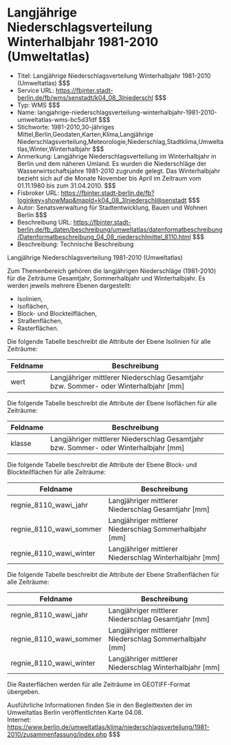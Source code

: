 # Langjährige Niederschlagsverteilung Winterhalbjahr 1981-2010 (Umweltatlas)
- Titel: Langjährige Niederschlagsverteilung Winterhalbjahr 1981-2010 (Umweltatlas) $$$
- Service URL: https://fbinter.stadt-berlin.de/fb/wms/senstadt/k04_08_3lniederschl $$$
- Typ: WMS $$$
- Name: langjahrige-niederschlagsverteilung-winterhalbjahr-1981-2010-umweltatlas-wms-bc5d31df $$$
- Stichworte: 1981-2010,30-jähriges Mittel,Berlin,Geodaten,Karten,Klima,Langjährige Niederschlagsverteilung,Meteorologie,Niederschlag,Stadtklima,Umweltatlas,Winter,Winterhalbjahr $$$
- Anmerkung: Langjährige Niederschlagsverteilung im Winterhalbjahr in Berlin und dem näheren Umland. Es wurden die Niederschläge der Wasserwirtschaftsjahre 1981-2010 zugrunde gelegt. Das Winterhalbjahr bezieht sich auf die Monate November bis April im Zeitraum vom 01.11.1980 bis zum 31.04.2010. $$$
- Fisbroker URL: https://fbinter.stadt-berlin.de/fb?loginkey=showMap&mapId=k04_08_3lniederschl@senstadt $$$
- Autor: Senatsverwaltung für Stadtentwicklung, Bauen und Wohnen Berlin $$$
- Beschreibung URL: https://fbinter.stadt-berlin.de/fb_daten/beschreibung/umweltatlas/datenformatbeschreibung/Datenformatbeschreibung_04_08_niederschlmittel_8110.html $$$
- Beschreibung: Technische Beschreibung 

Langjährige Niederschlagsverteilung 1981-2010 (Umweltatlas)

Zum Themenbereich gehören die langjährigen Niederschläge (1981-2010) für die Zeiträume Gesamtjahr, Sommerhalbjahr und Winterhalbjahr. Es werden jeweils mehrere Ebenen dargestellt:

* Isolinien,
* Isoflächen,
* Block- und Blockteilflächen,
* Straßenflächen,
* Rasterflächen.

Die folgende Tabelle beschreibt die Attribute der Ebene Isolinien für alle Zeiträume:

| **Feldname** | **Beschreibung**                                                                       |
| ------------ | -------------------------------------------------------------------------------------- |
| wert         | Langjähriger mittlerer Niederschlag Gesamtjahr bzw. Sommer- oder Winterhalbjahr \[mm\] |

Die folgende Tabelle beschreibt die Attribute der Ebene Isoflächen für alle Zeiträume:

| **Feldname** | **Beschreibung**                                                                       |
| ------------ | -------------------------------------------------------------------------------------- |
| klasse       | Langjähriger mittlerer Niederschlag Gesamtjahr bzw. Sommer- oder Winterhalbjahr \[mm\] |

Die folgende Tabelle beschreibt die Attribute der Ebene Block- und Blockteilflächen für alle Zeiträume:

| **Feldname**               | **Beschreibung**                                          |
| -------------------------- | --------------------------------------------------------- |
| regnie\_8110\_wawi\_jahr   | Langjähriger mittlerer Niederschlag Gesamtjahr \[mm\]     |
| regnie\_8110\_wawi\_sommer | Langjähriger mittlerer Niederschlag Sommerhalbjahr \[mm\] |
| regnie\_8110\_wawi\_winter | Langjähriger mittlerer Niederschlag Winterhalbjahr \[mm\] |

Die folgende Tabelle beschreibt die Attribute der Ebene Straßenflächen für alle Zeiträume:

| **Feldname**               | **Beschreibung**                                          |
| -------------------------- | --------------------------------------------------------- |
| regnie\_8110\_wawi\_jahr   | Langjähriger mittlerer Niederschlag Gesamtjahr \[mm\]     |
| regnie\_8110\_wawi\_sommer | Langjähriger mittlerer Niederschlag Sommerhalbjahr \[mm\] |
| regnie\_8110\_wawi\_winter | Langjähriger mittlerer Niederschlag Winterhalbjahr \[mm\] |

Die Rasterflächen werden für alle Zeiträume im GEOTIFF-Format übergeben.

Ausführliche Informationen finden Sie in den Begleittexten der im Umweltatlas Berlin veröffentlichten Karte 04.08.  
Internet: https://www.berlin.de/umweltatlas/klima/niederschlagsverteilung/1981-2010/zusammenfassung/index.php $$$
